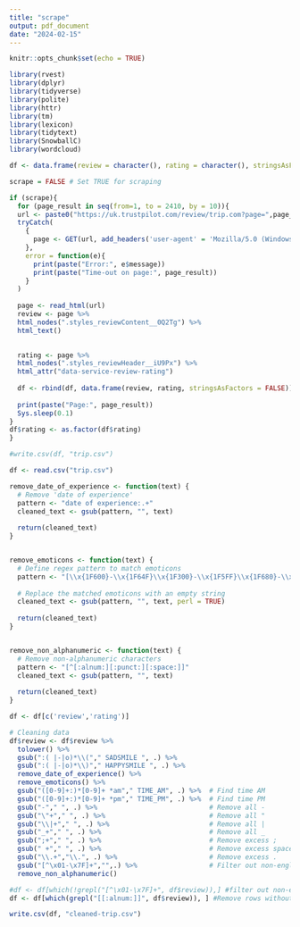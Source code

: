 ```yaml
---
title: "scrape"
output: pdf_document
date: "2024-02-15"
---
```


```r
knitr::opts_chunk$set(echo = TRUE)
```

```r
library(rvest)
library(dplyr)
library(tidyverse)
library(polite)
library(httr)
library(tm)
library(lexicon)
library(tidytext)
library(SnowballC)
library(wordcloud)
```

```r
df <- data.frame(review = character(), rating = character(), stringsAsFactors = FALSE)
```


```r
scrape = FALSE # Set TRUE for scraping 

if (scrape){
  for (page_result in seq(from=1, to = 2410, by = 10)){
  url <- paste0("https://uk.trustpilot.com/review/trip.com?page=",page_result)
  tryCatch(
    {
      page <- GET(url, add_headers('user-agent' = 'Mozilla/5.0 (Windows NT 10.0; Win64; x64) AppleWebKit/537.36 (KHTML, like Gecko)        Chrome/116.0.0.0 Safari/537.36'))
    },
    error = function(e){
      print(paste("Error:", e$message))
      print(paste("Time-out on page:", page_result))
    }
  )
  
  page <- read_html(url)
  review <- page %>% 
  html_nodes(".styles_reviewContent__0Q2Tg") %>%
  html_text()

  
  rating <- page %>%
  html_nodes(".styles_reviewHeader__iU9Px") %>%
  html_attr("data-service-review-rating")
  
  df <- rbind(df, data.frame(review, rating, stringsAsFactors = FALSE))
  
  print(paste("Page:", page_result))
  Sys.sleep(0.1)
}
df$rating <- as.factor(df$rating)  
}

```

```r
#write.csv(df, "trip.csv")
```

```r
df <- read.csv("trip.csv")

remove_date_of_experience <- function(text) {
  # Remove 'date of experience' 
  pattern <- "date of experience:.+"
  cleaned_text <- gsub(pattern, "", text)
  
  return(cleaned_text)
}


remove_emoticons <- function(text) {
  # Define regex pattern to match emoticons
  pattern <- "[\\x{1F600}-\\x{1F64F}\\x{1F300}-\\x{1F5FF}\\x{1F680}-\\x{1F6FF}\\x{2600}-\\x{26FF}\\x{2700}-\\x{27BF}]"
  
  # Replace the matched emoticons with an empty string
  cleaned_text <- gsub(pattern, "", text, perl = TRUE)
  
  return(cleaned_text)
}


remove_non_alphanumeric <- function(text) {
  # Remove non-alphanumeric characters
  pattern <- "[^[:alnum:][:punct:][:space:]]"
  cleaned_text <- gsub(pattern, "", text)
  
  return(cleaned_text)
}

df <- df[c('review','rating')]

# Cleaning data
df$review <- df$review %>% 
  tolower() %>%
  gsub(":( |-|o)*\\("," SADSMILE ", .) %>%
  gsub(":( |-|o)*\\)"," HAPPYSMILE ", .) %>%
  remove_date_of_experience() %>% 
  remove_emoticons() %>% 
  gsub("([0-9]+:)*[0-9]+ *am"," TIME_AM", .) %>%  # Find time AM
  gsub("([0-9]+:)*[0-9]+ *pm"," TIME_PM", .) %>%  # Find time PM
  gsub("-"," ", .) %>%                            # Remove all -
  gsub("\"+"," ", .) %>%                          # Remove all "
  gsub("\\|+"," ", .) %>%                         # Remove all |
  gsub("_+"," ", .) %>%                           # Remove all _
  gsub(";+"," ", .) %>%                           # Remove excess ;
  gsub(" +"," ", .) %>%                           # Remove excess spaces
  gsub("\\.+","\\.", .) %>%                       # Remove excess .
  gsub("[^\x01-\x7F]+","",.) %>%                  # Filter out non-english character
  remove_non_alphanumeric()

#df <- df[which(!grepl("[^\x01-\x7F]+", df$review)),] #filter out non-english character
df <- df[which(grepl("[[:alnum:]]", df$review)), ] #Remove rows without any character

write.csv(df, "cleaned-trip.csv")
```

```r

```
